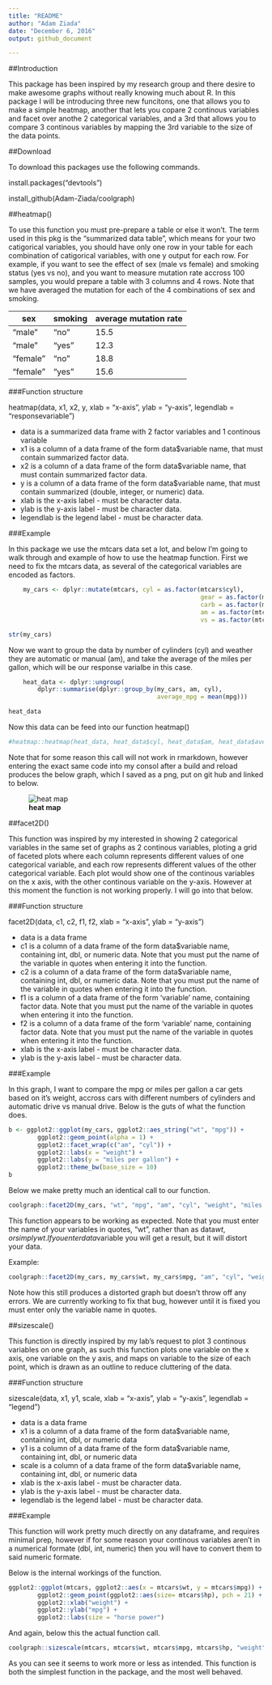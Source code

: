 ```yaml
---
title: "README"
author: "Adam Ziada"
date: "December 6, 2016"
output: github_document

---
```


##Introduction

This package has been inspired by my research group and there desire to make awesome graphs without really knowing much about R. In this package I will be introducing three new funcitons, one that allows you to make a simple heatmap, another that lets you copare 2 continous variables and facet over anothe 2 categorical variables, and a 3rd that allows you to compare 3 continous variables by mapping the 3rd variable to the size of the data points.

##Download

To download this packages use the following commands.

install.packages("devtools")

install_github(Adam-Ziada/coolgraph)


##heatmap()

To use this function you must pre-prepare a table or else it won't. The term used in this pkg is the "summarized data table", which means for your two catigorical variables, you should have only one row in your table for each combination of catigorical variables, with one y output for each row. For example, if you want to see the effect of sex (male vs female) and smoking status (yes vs no), and you want to measure mutation rate accross 100 samples, you would prepare a table with 3 columns and 4 rows. Note that we have averaged the mutation for each of the 4 combinations of sex and smoking.


|   sex    | smoking  | average mutation rate  |
|----------|----------|------------------------|
| "male"   | "no"     |        15.5            |
| "male"   | "yes"    |        12.3            |
| "female" | "no"     |        18.8            |
| "female" | "yes"    |        15.6            |


###Function structure

heatmap(data, x1, x2, y, xlab = "x-axis", ylab = "y-axis", legendlab = "response\n variable")

* data is a summarized data frame with 2 factor variables and 1 continous variable
* x1 is a column of a data frame of the form data$variable name, that must contain summarized factor data.
* x2 is a column of a data frame of the form data$variable name, that must contain summarized factor data.
* y is a column of a data frame of the form data$variable name, that must contain summarized (double, integer, or numeric) data.
* xlab is the x-axis label - must be character data.
* ylab is the y-axis label - must be character data.
* legendlab is the legend label - must be character data.

###Example

In this package we use the mtcars data set a lot, and below I'm going to walk through and example of how to use the heatmap function. First we need to fix the mtcars data, as several of the categorical variables are encoded as factors.

```r

	my_cars <- dplyr::mutate(mtcars, cyl = as.factor(mtcars$cyl),
													 gear = as.factor(mtcars$gear),
													 carb = as.factor(mtcars$carb),
													 am = as.factor(mtcars$am),
													 vs = as.factor(mtcars$vs))

str(my_cars)
```


Now we want to group the data by number of cylinders (cyl) and weather they are automatic or manual (am), and take the average of the miles per gallon, which will be our response varialbe in this case.

```r
	heat_data <- dplyr::ungroup(
		dplyr::summarise(dplyr::group_by(my_cars, am, cyl),
										 average_mpg = mean(mpg)))

heat_data


```


Now this data can be feed into our function heatmap()


```r


#heatmap::heatmap(heat_data, heat_data$cyl, heat_data$am, heat_data$average_mpg, "cylinders", "am", "mpg")

```

Note that for some reason this call will not work in rmarkdown, however entering the exact same code into my consol after a build and reload produces the below graph, which I saved as a png, put on git hub and linked to below.

![__heat map__](https://raw.githubusercontent.com/Adam-Ziada/coolgraph/master/Rplot.png)


##facet2D()

This function was inspired by my interested in showing 2 categorical variables in the same set of graphs as 2 continous variables, ploting a grid of faceted plots where each column represents different values of one categorical variable, and each row represents different values of the other categorical variable. Each plot would show one of the continous variables on the x axis, with the other continous variable on the y-axis. However at this moment the function is not working properly. I will go into that below.

###Function structure

facet2D(data, c1, c2, f1, f2, xlab = "x-axis", ylab = "y-axis")

* data is a data frame
* c1 is a column of a data frame of the form data$variable name, containing int, dbl, or numeric data. Note that you must put the name of the variable in quotes when entering it into the function.
* c2 is a column of a data frame of the form data$variable name, containing int, dbl, or numeric data. Note that you must put the name of the variable in quotes when entering it into the function.
* f1 is a column of a data frame of the form 'variable' name, containing factor data. Note that you must put the name of the variable in quotes when entering it into the function.
* f2 is a column of a data frame of the form 'variable' name, containing factor data. Note that you must put the name of the variable in quotes when entering it into the function.
* xlab is the x-axis label - must be character data.
* ylab is the y-axis label - must be character data.

###Example

In this graph, I want to compare the mpg or miles per gallon a car gets based on it's weight, accross cars with different numbers of cylinders and automatic drive vs manual drive. Below is the guts of what the function does.
```r

b <- ggplot2::ggplot(my_cars, ggplot2::aes_string("wt", "mpg")) +
		ggplot2::geom_point(alpha = 1) +
		ggplot2::facet_wrap(c("am", "cyl")) +
		ggplot2::labs(x = "weight") +
		ggplot2::labs(y = "miles per gallon") +
		ggplot2::theme_bw(base_size = 10)
b

```

Below we make pretty much an identical call to our function.

```r

coolgraph::facet2D(my_cars, "wt", "mpg", "am", "cyl", "weight", "miles per gallon")

```

This function appears to be working as expected. Note that you must enter the name of your variables in quotes, "wt", rather than as data$wt , or simply wt. If you enter data$variable you will get a result, but it will distort your data.

Example:

```r

coolgraph::facet2D(my_cars, my_cars$wt, my_cars$mpg, "am", "cyl", "weight", "miles per gallon")

```

Note how this still produces a distorted graph but doesn't throw off any errors. We are currently working to fix that bug, however until it is fixed you must enter only the variable name in quotes. 

##sizescale()

This function is directly inspired by my lab's request to plot 3 continous variables on one graph, as such this function plots one variable on the x axis, one variable on the y axis, and maps on variable to the size of each point, which is drawn as an outline to reduce cluttering of the data.

###Function structure

sizescale(data, x1, y1, scale, xlab = "x-axis", ylab = "y-axis", legendlab = "legend")

* data is a data frame
* x1 is a column of a data frame of the form data$variable name, containing int, dbl, or numeric data
* y1 is a column of a data frame of the form data$variable name, containing int, dbl, or numeric data
* scale is a column of a data frame of the form data$variable name, containing int, dbl, or numeric data
* xlab is the x-axis label - must be character data.
* ylab is the y-axis label - must be character data.
* legendlab is the legend label - must be character data.

###Example

This function will work pretty much directly on any dataframe, and requires minimal prep, however if for some reason your continous variables aren't in a numerical formate (dbl, int, numeric) then you will have to convert them to said numeric formate. 

Below is the internal workings of the function.

```r
ggplot2::ggplot(mtcars, ggplot2::aes(x = mtcars$wt, y = mtcars$mpg)) +
		ggplot2::geom_point(ggplot2::aes(size= mtcars$hp), pch = 21) +
		ggplot2::xlab("weight") +
		ggplot2::ylab("mpg") +
		ggplot2::labs(size = "horse power")

```

And again, below this the actual function call.

```r
coolgraph::sizescale(mtcars, mtcars$wt, mtcars$mpg, mtcars$hp, "weight", "mpg", "horse power")

```

As you can see it seems to work more or less as intended. This function is both the simplest function in the package, and the most well behaved. 
